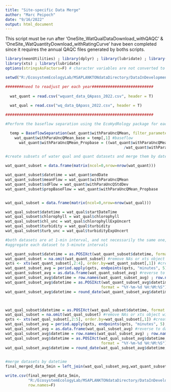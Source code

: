 ```yaml
---
title: "Site-specific Data Merge"
author: "Marc Peipoch"
date: "9/16/2022"
output: html_document
---
```


This script must be run after 'OneSite_WatQualDataDownload_withQAQC' & 'OneSite_WatQuantityDownload_withRatingCurve' have been completed since it requires the annual QAQC files generated by boths scripts.


```r
library(neonUtilities) ; library(dplyr) ; library(lubridate) ; library(EcoHydRology); library(tidyr) ; 
library(xts) ; library(lubridate)
options(stringsAsFactors=F) # character variables are not converted to factors

setwd("R:/EcosystemEcologyLab/MSAPLANKTONdataDirectory/DataInDevelopment/NEONData/ARIK/01_input")
```



```r
########need to readjust per each year###########################
  
  wat_quant = read.csv("wquant_data_QApass_2022.csv", header = T)
  
  wat_qual = read.csv("wq_data_QApass_2022.csv", header = T)

#################################################################

#Perform the baseflow separation using the EcoHydRology package for each water year. This will return a 2 column data frame with nrow = length of input streamflow data. The first column contains baseflow, while the second contains quickflow, both in the same units as the input.

  temp = BaseflowSeparation(wat_quant$withParaUncQMean, filter_parameter = 0.925, passes = 3)
    wat_quant$withParaUncQMean_base = temp[,1] #baseflow
      wat_quant$withParaUncQMean_Propbase = ((wat_quant$withParaUncQMean - wat_quant$withParaUncQMean_base)
                                                    /wat_quant$withParaUncQMean) #percent of instant flow classified as baseflow

#create subsets of water qual and quant datasets and merge them by datetime

wat_quant_subset = data.frame(matrix(ncol=0,nrow=nrow(wat_quant)))

wat_quant_subset$datetime = wat_quant$endDate
wat_quant_subset$meanFlow = wat_quant$withParaUncQMean
wat_quant_subset$sdFlow = wat_quant$withParaUncQStdDev
wat_quant_subset$propBaseFlow = wat_quant$withParaUncQMean_Propbase


wat_qual_subset = data.frame(matrix(ncol=0,nrow=nrow(wat_qual)))

wat_qual_subset$datetime = wat_qual$startDateTime
wat_qual_subset$chlorophyll = wat_qual$chlorophyll
wat_qual_subset$chl_unc = wat_qual$chlorophyllExpUncert
wat_qual_subset$turbidity = wat_qual$turbidity
wat_qual_subset$turb_unc = wat_qual$turbidityExpUncert

#both datasets are at 1-min interval, and not necessarily the same one, 
#aggregate each dataset to 5-minute intervals

wat_quant_subset$datetime = as.POSIXct(wat_quant_subset$datetime, format = "%Y-%m-%d %H:%M:%S")
wat_quant_subset = na.omit(wat_quant_subset) #remove NAs or xts object will crash
qxts <- xts(wat_quant_subset[,2:4], order.by=wat_quant_subset[,1]) #create xts object
wat_quant_subset_avg = period.apply(qxts, endpoints(qxts, "minutes", 5), mean) #average every 5 minutes 
wat_quant_subset_avg = as.data.frame(wat_quant_subset_avg) #reverse to data frame and fix the datetime vector
wat_quant_subset_avg$datetime = row.names(wat_quant_subset_avg) ; row.names(wat_quant_subset_avg) = NULL
wat_quant_subset_avg$datetime = as.POSIXct(wat_quant_subset_avg$datetime, #format datetime vector to round to neares 5min using lubridate::round_date
                                          format = "%Y-%m-%d %H:%M:%S")
wat_quant_subset_avg$datetime = round_date(wat_quant_subset_avg$datetime,unit="5 minutes")



wat_qual_subset$datetime = as.POSIXct(wat_qual_subset$datetime, format = "%Y-%m-%d %H:%M:%S")
wat_qual_subset = na.omit(wat_qual_subset) #remove NAs or xts object will crash
qxts <- xts(wat_qual_subset[,2:5], order.by=wat_qual_subset[,1]) #create xts object
wat_qual_subset_avg = period.apply(qxts, endpoints(qxts, "minutes", 5), mean) #average every 5 minutes 
wat_qual_subset_avg = as.data.frame(wat_qual_subset_avg) #reverse to data frame and fix the datetime vector
wat_qual_subset_avg$datetime = row.names(wat_qual_subset_avg) ; row.names(wat_qual_subset_avg) = NULL
wat_qual_subset_avg$datetime = as.POSIXct(wat_qual_subset_avg$datetime, #format datetime vector to round to neares 5min using lubridate::round_date
                                          format = "%Y-%m-%d %H:%M:%S")
wat_qual_subset_avg$datetime = round_date(wat_qual_subset_avg$datetime,unit="5 minutes")
 
```



```r
#merge datasets by datetime
final_merged_data_5min = left_join(wat_qual_subset_avg,wat_quant_subset_avg,by="datetime")

write.csv(final_merged_data_5min, 
          "R:/EcosystemEcologyLab/MSAPLANKTONdataDirectory/DataInDevelopment/NEONData/ARIK/03_incremental/final_data_5min_2022.csv", 
          row.names=F)



```


